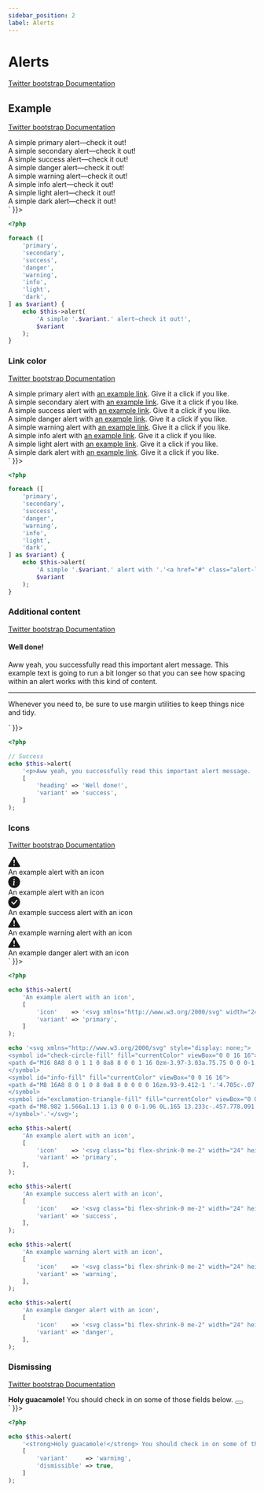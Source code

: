 ```yaml
---
sidebar_position: 2
label: Alerts
---
```



# Alerts

[Twitter bootstrap Documentation](https://getbootstrap.com/docs/5.1/components/alerts/)

## Example

[Twitter bootstrap Documentation](https://getbootstrap.com/docs/5.1/components/alerts/#examples)

<Tabs>
<TabItem value="result" label="Result" default>
  <HtmlCode bootstrapVersion="5.1">
      <div dangerouslySetInnerHTML={{ __html: `<div class="alert alert-primary" role="alert">
    A simple primary alert—check it out!
</div>
<div class="alert alert-secondary" role="alert">
    A simple secondary alert—check it out!
</div>
<div class="alert alert-success" role="alert">
    A simple success alert—check it out!
</div>
<div class="alert alert-danger" role="alert">
    A simple danger alert—check it out!
</div>
<div class="alert alert-warning" role="alert">
    A simple warning alert—check it out!
</div>
<div class="alert alert-info" role="alert">
    A simple info alert—check it out!
</div>
<div class="alert alert-light" role="alert">
    A simple light alert—check it out!
</div>
<div class="alert alert-dark" role="alert">
    A simple dark alert—check it out!
</div>` }}></div>
  </HtmlCode>
</TabItem>
<TabItem value="source" label="Source">

```php
<?php

foreach ([
    'primary',
    'secondary',
    'success',
    'danger',
    'warning',
    'info',
    'light',
    'dark',
] as $variant) {
    echo $this->alert(
        'A simple '.$variant.' alert—check it out!',
        $variant
    );
}

```

</TabItem>
</Tabs>

### Link color

[Twitter bootstrap Documentation](https://getbootstrap.com/docs/5.1/components/alerts/#link-color)

<Tabs>
<TabItem value="result" label="Result" default>
  <HtmlCode bootstrapVersion="5.1">
      <div dangerouslySetInnerHTML={{ __html: `<div class="alert alert-primary" role="alert">
    A simple primary alert with <a href="#" class="alert-link">an example link</a>. Give it a click if you like.
</div>
<div class="alert alert-secondary" role="alert">
    A simple secondary alert with <a href="#" class="alert-link">an example link</a>. Give it a click if you like.
</div>
<div class="alert alert-success" role="alert">
    A simple success alert with <a href="#" class="alert-link">an example link</a>. Give it a click if you like.
</div>
<div class="alert alert-danger" role="alert">
    A simple danger alert with <a href="#" class="alert-link">an example link</a>. Give it a click if you like.
</div>
<div class="alert alert-warning" role="alert">
    A simple warning alert with <a href="#" class="alert-link">an example link</a>. Give it a click if you like.
</div>
<div class="alert alert-info" role="alert">
    A simple info alert with <a href="#" class="alert-link">an example link</a>. Give it a click if you like.
</div>
<div class="alert alert-light" role="alert">
    A simple light alert with <a href="#" class="alert-link">an example link</a>. Give it a click if you like.
</div>
<div class="alert alert-dark" role="alert">
    A simple dark alert with <a href="#" class="alert-link">an example link</a>. Give it a click if you like.
</div>` }}></div>
  </HtmlCode>
</TabItem>
<TabItem value="source" label="Source">

```php
<?php

foreach ([
    'primary',
    'secondary',
    'success',
    'danger',
    'warning',
    'info',
    'light',
    'dark',
] as $variant) {
    echo $this->alert(
        'A simple '.$variant.' alert with '.'<a href="#" class="alert-link">an example link</a>. '.'Give it a click if you like.',
        $variant
    );
}

```

</TabItem>
</Tabs>

### Additional content

[Twitter bootstrap Documentation](https://getbootstrap.com/docs/5.1/components/alerts/#additional-content)

<Tabs>
<TabItem value="result" label="Result" default>
  <HtmlCode bootstrapVersion="5.1">
      <div dangerouslySetInnerHTML={{ __html: `<div class="alert alert-success" role="alert">
    <h4 class="alert-heading">Well done!</h4>
    <p>Aww yeah, you successfully read this important alert message. This example text is going to run a bit longer so that you can see how spacing within an alert works with this kind of content.</p>
    <hr></hr>
    <p class="mb-0">Whenever you need to, be sure to use margin utilities to keep things nice and tidy.</p>
</div>` }}></div>
  </HtmlCode>
</TabItem>
<TabItem value="source" label="Source">

```php
<?php

// Success
echo $this->alert(
    '<p>Aww yeah, you successfully read this important alert message. '.'This example text is going to run a bit longer so that you can see '.'how spacing within an alert works with this kind of content.</p>'.'<hr/>'.'<p class="mb-0">'.'Whenever you need to, be sure to use margin utilities to keep things nice and tidy.'.'</p>',
    [
        'heading' => 'Well done!',
        'variant' => 'success',
    ]
);

```

</TabItem>
</Tabs>

### Icons

[Twitter bootstrap Documentation](https://getbootstrap.com/docs/5.1/components/alerts/#icons)

<Tabs>
<TabItem value="result" label="Result" default>
  <HtmlCode bootstrapVersion="5.1">
      <div dangerouslySetInnerHTML={{ __html: `<div class="alert alert-primary align-items-center d-flex" role="alert">
    <svg xmlns="http://www.w3.org/2000/svg" width="24" height="24" fill="currentColor" class="bi bi-exclamation-triangle-fill flex-shrink-0 me-2" viewbox="0 0 16 16" role="img" aria-label="Warning:">
    <path d="M8.982 1.566a1.13 1.13 0 0 0-1.96 0L.165 13.233c-.457.778.091 1.767.98 1.767h13.713c.889 0 1.438-.99.98-1.767L8.982 1.566zM8 5c.535 0 .954.462.9.995l-.35 3.507a.552.552 0 0 1-1.1 0L7.1 5.995A.905.905 0 0 1 8 5zm.002 6a1 1 0 1 1 0 2 1 1 0 0 1 0-2z"></path>
    </svg>
    <div>
        An example alert with an icon
    </div>
</div>
<svg xmlns="http://www.w3.org/2000/svg" style="display: none;">
                            <symbol id="check-circle-fill" fill="currentColor" viewbox="0 0 16 16">
                            <path d="M16 8A8 8 0 1 1 0 8a8 8 0 0 1 16 0zm-3.97-3.03a.75.75 0 0 0-1.08.022L7.477 9.417 5.384 7.323a.75.75 0 0 0-1.06 1.06L6.97 11.03a.75.75 0 0 0 1.079-.02l3.992-4.99a.75.75 0 0 0-.01-1.05z"></path>
                            </symbol>
                            <symbol id="info-fill" fill="currentColor" viewbox="0 0 16 16">
                            <path d="M8 16A8 8 0 1 0 8 0a8 8 0 0 0 0 16zm.93-9.412-1 4.705c-.07.34.029.533.304.533.194 0 .487-.07.686-.246l-.088.416c-.287.346-.92.598-1.465.598-.703 0-1.002-.422-.808-1.319l.738-3.468c.064-.293.006-.399-.287-.47l-.451-.081.082-.381 2.29-.287zM8 5.5a1 1 0 1 1 0-2 1 1 0 0 1 0 2z"></path>
                            </symbol>
                            <symbol id="exclamation-triangle-fill" fill="currentColor" viewbox="0 0 16 16">
                            <path d="M8.982 1.566a1.13 1.13 0 0 0-1.96 0L.165 13.233c-.457.778.091 1.767.98 1.767h13.713c.889 0 1.438-.99.98-1.767L8.982 1.566zM8 5c.535 0 .954.462.9.995l-.35 3.507a.552.552 0 0 1-1.1 0L7.1 5.995A.905.905 0 0 1 8 5zm.002 6a1 1 0 1 1 0 2 1 1 0 0 1 0-2z"></path>
                            </symbol>
</svg>
<div class="alert alert-primary align-items-center d-flex" role="alert">
    <svg class="bi flex-shrink-0 me-2" width="24" height="24" role="img" aria-label="Info:"><use xlink:href="#info-fill"></use></svg>
    <div>
        An example alert with an icon
    </div>
</div>
<div class="alert alert-success align-items-center d-flex" role="alert">
    <svg class="bi flex-shrink-0 me-2" width="24" height="24" role="img" aria-label="Success:"><use xlink:href="#check-circle-fill"></use></svg>
    <div>
        An example success alert with an icon
    </div>
</div>
<div class="alert alert-warning align-items-center d-flex" role="alert">
    <svg class="bi flex-shrink-0 me-2" width="24" height="24" role="img" aria-label="Warning:"><use xlink:href="#exclamation-triangle-fill"></use></svg>
    <div>
        An example warning alert with an icon
    </div>
</div>
<div class="alert alert-danger align-items-center d-flex" role="alert">
    <svg class="bi flex-shrink-0 me-2" width="24" height="24" role="img" aria-label="Danger:"><use xlink:href="#exclamation-triangle-fill"></use></svg>
    <div>
        An example danger alert with an icon
    </div>
</div>` }}></div>
  </HtmlCode>
</TabItem>
<TabItem value="source" label="Source">

```php
<?php

echo $this->alert(
    'An example alert with an icon',
    [
        'icon'    => '<svg xmlns="http://www.w3.org/2000/svg" width="24" height="24" '.'fill="currentColor" class="bi bi-exclamation-triangle-fill flex-shrink-0 me-2" '.'viewBox="0 0 16 16" role="img" aria-label="Warning:">'.'<path d="M8.982 1.566a1.13 1.13 0 0 0-1.96 0L.165 13.233c-.457.778.091 1.767.98 '.'1.767h13.713c.889 0 1.438-.99.98-1.767L8.982 1.566zM8 5c.535 0 '.'.954.462.9.995l-.35 3.507a.552.552 0 0 1-1.1 0L7.1 5.995A.905.905 0 0 1 8 '.'5zm.002 6a1 1 0 1 1 0 2 1 1 0 0 1 0-2z"/>'.'</svg>',
        'variant' => 'primary',
    ]
);

echo '<svg xmlns="http://www.w3.org/2000/svg" style="display: none;">
<symbol id="check-circle-fill" fill="currentColor" viewBox="0 0 16 16">
<path d="M16 8A8 8 0 1 1 0 8a8 8 0 0 1 16 0zm-3.97-3.03a.75.75 0 0 0-1.08.022L7.477 '.'9.417 5.384 7.323a.75.75 0 0 0-1.06 1.06L6.97 '.'11.03a.75.75 0 0 0 1.079-.02l3.992-4.99a.75.75 0 0'.' 0-.01-1.05z"/>
</symbol>
<symbol id="info-fill" fill="currentColor" viewBox="0 0 16 16">
<path d="M8 16A8 8 0 1 0 8 0a8 8 0 0 0 0 16zm.93-9.412-1 '.'4.705c-.07.34.029.533.304.533.194 '.'0 .487-.07.686-.246l-.088.416c-.287.346-.92.598-1.465.598-.703 '.'0-1.002-.422-.808-1.319l.738-3.468c.064-.293.006-.399-.287-.47l-.451-.081.082-.381 '.'2.29-.287zM8 5.5a1 1 0 1 1 0-2 1 1 0 0 1 0 2z"/>
</symbol>
<symbol id="exclamation-triangle-fill" fill="currentColor" viewBox="0 0 16 16">
<path d="M8.982 1.566a1.13 1.13 0 0 0-1.96 0L.165 13.233c-.457.778.091 1.767.98 '.'1.767h13.713c.889 0 1.438-.99.98-1.767L8.982 1.566zM8 5c.535 0 .954.462.9.995l-.35 '.'3.507a.552.552 0 0 1-1.1 0L7.1 5.995A.905.905 0 0 1 8 5zm.002 6a1 '.'1 0 1 1 0 2 1 1 0 0 1 0-2z"/>
</symbol>'.'</svg>';

echo $this->alert(
    'An example alert with an icon',
    [
        'icon'    => '<svg class="bi flex-shrink-0 me-2" width="24" height="24" role="img" '.'aria-label="Info:"><use xlink:href="#info-fill"/></svg>',
        'variant' => 'primary',
    ],
);

echo $this->alert(
    'An example success alert with an icon',
    [
        'icon'    => '<svg class="bi flex-shrink-0 me-2" width="24" height="24" role="img" '.'aria-label="Success:"><use xlink:href="#check-circle-fill"/></svg>',
        'variant' => 'success',
    ],
);

echo $this->alert(
    'An example warning alert with an icon',
    [
        'icon'    => '<svg class="bi flex-shrink-0 me-2" width="24" height="24" role="img" '.'aria-label="Warning:"><use xlink:href="#exclamation-triangle-fill"/></svg>',
        'variant' => 'warning',
    ],
);

echo $this->alert(
    'An example danger alert with an icon',
    [
        'icon'    => '<svg class="bi flex-shrink-0 me-2" width="24" height="24" role="img" '.'aria-label="Danger:"><use xlink:href="#exclamation-triangle-fill"/></svg>',
        'variant' => 'danger',
    ],
);

```

</TabItem>
</Tabs>

### Dismissing

[Twitter bootstrap Documentation](https://getbootstrap.com/docs/5.1/components/alerts/#dismissing)

<Tabs>
<TabItem value="result" label="Result" default>
  <HtmlCode bootstrapVersion="5.1">
      <div dangerouslySetInnerHTML={{ __html: `<div class="alert alert-dismissible alert-warning fade show" role="alert">
    <strong>Holy guacamole!</strong> You should check in on some of those fields below.
    <button aria-label="Close" class="btn-close" data-bs-dismiss="alert" name="button" type="button" value=""></button>
</div>` }}></div>
  </HtmlCode>
</TabItem>
<TabItem value="source" label="Source">

```php
<?php

echo $this->alert(
    '<strong>Holy guacamole!</strong> You should check in on some of those fields below.',
    [
        'variant'     => 'warning',
        'dismissible' => true,
    ]
);

```

</TabItem>
</Tabs>

